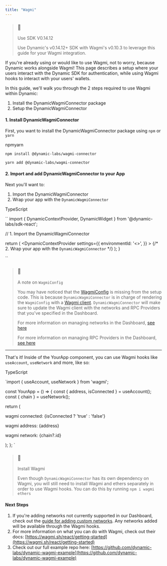 ```yaml
---
title: "Wagmi"
---
```


> ### 📘
> 
> Use SDK V0.14.12
> 
> Use Dynamic's v0.14.12+ SDK with Wagmi's v0.10.3 to leverage this guide for your Wagmi integration.

If you're already using or would like to use Wagmi, not to worry, because Dynamic works alongside Wagmi! This page describes a setup where your users interact with the Dynamic SDK for authentication, while using Wagmi hooks to interact with your users' wallets.

In this guide, we'll walk you through the 2 steps required to use Wagmi within Dynamic:

1. Install the DynamicWagmiConnector package
2. Setup the DynamicWagmiConnector

#### 1\. Install DynamicWagmiConnector

First, you want to install the DynamicWagmiConnector package using `npm` or `yarn`

npmyarn

`npm install @dynamic-labs/wagmi-connector
`

`yarn add @dynamic-labs/wagmi-connector
`

#### 2\. Import and add DynamicWagmiConnector to your App

Next you'll want to:

1. Import the DynamicWagmiConnector
2. Wrap your app with the `DynamicWagmiConnector`

TypeScript

`` import { DynamicContextProvider, DynamicWidget } from '@dynamic-labs/sdk-react';

// 1. Import the DynamicWagmiConnector

  return (
    <DynamicContextProvider
      settings={{
        environmentId: '<<sandboxEnvironmentId>>',
      }}
    >
      {/* 2. Wrap your app with the `DynamicWagmiConnector` */}
      <DynamicWagmiConnector>
        <DynamicWidget />
        <YourApp />
      </DynamicWagmiConnector>
    </DynamicContextProvider>
  );
}

 ``

> ### 📘
> 
> A note on `WagmiConfig`
> 
> You may have noticed that the [WagmiConfig](https://wagmi.sh/react/WagmiConfig) is missing from the setup code. This is because `DynamicWagmiConnector` is in charge of rendering the `WagmiConfig` with a [Wagmi client](https://wagmi.sh/react/client). `DynamicWagmiConnector` will make sure to update the Wagmi client with the networks and RPC Providers that you've specified in the Dashboard.
> 
> For more information on managing networks in the Dashboard, [see here](/docs/chains-networks)
> 
> For more information on managing RPC Providers in the Dashboard, [see here](/docs/rpc-urls-1)

---

That's it! Inside of the YourApp component, you can use Wagmi hooks like `useAccount`, `useNetwork` and more, like so:

TypeScript

`import { useAccount, useNetwork } from 'wagmi';

const YourApp = () => {
  const { address, isConnected } = useAccount();
  const { chain } = useNetwork();

  return (
    <div>
      <p>
        wagmi connected: {isConnected ? 'true' : 'false'}
      </p>
      <p>wagmi address: {address}</p>
      <p>wagmi network: {chain?.id}</p>
    </div>
  );
};
`

> ### 📘
> 
> Install Wagmi
> 
> Even though `DynamicWagmiConnector` has its own dependency on Wagmi, you will still need to install Wagmi and ethers separately in order to use Wagmi hooks. You can do this by running `npm i wagmi ethers`

#### Next Steps

1. If you're adding networks not currently supported in our Dashboard, check out the [guide for adding custom networks](/docs/network-switching). Any networks added will be available through the Wagmi hooks.
2. For more information on what you can do with Wagmi, check out their docs: [https://wagmi.sh/react/getting-started](https://wagmi.sh/react/getting-started)
3. Check out our full example repo here: [https://github.com/dynamic-labs/dynamic-wagmi-example](https://github.com/dynamic-labs/dynamic-wagmi-example)